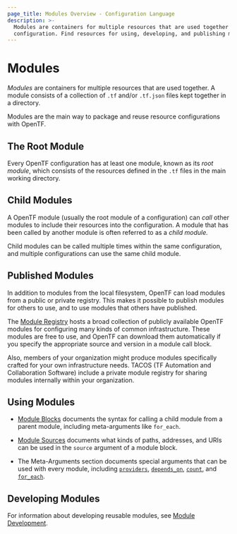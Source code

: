 ```yaml
---
page_title: Modules Overview - Configuration Language
description: >-
  Modules are containers for multiple resources that are used together in a
  configuration. Find resources for using, developing, and publishing modules.
---
```


# Modules

_Modules_ are containers for multiple resources that are used together. A module
consists of a collection of `.tf` and/or `.tf.json` files kept together in a
directory.

Modules are the main way to package and reuse resource configurations with
OpenTF.

## The Root Module

Every OpenTF configuration has at least one module, known as its
_root module_, which consists of the resources defined in the `.tf` files in
the main working directory.

## Child Modules

A OpenTF module (usually the root module of a configuration) can _call_ other
modules to include their resources into the configuration. A module that has
been called by another module is often referred to as a _child module._

Child modules can be called multiple times within the same configuration, and
multiple configurations can use the same child module.

## Published Modules

In addition to modules from the local filesystem, OpenTF can load modules
from a public or private registry. This makes it possible to publish modules for
others to use, and to use modules that others have published.

The [Module Registry](https://registry.example.io/browse/modules) hosts a
broad collection of publicly available OpenTF modules for configuring many
kinds of common infrastructure. These modules are free to use, and OpenTF can
download them automatically if you specify the appropriate source and version in
a module call block.

Also, members of your organization might produce modules specifically crafted
for your own infrastructure needs. TACOS (TF Automation and Collaboration Software) include a private
module registry for sharing modules internally within your organization.

## Using Modules

- [Module Blocks](/opentf/language/modules/syntax) documents the syntax for
  calling a child module from a parent module, including meta-arguments like
  `for_each`.

- [Module Sources](/opentf/language/modules/sources) documents what kinds of paths,
  addresses, and URIs can be used in the `source` argument of a module block.

- The Meta-Arguments section documents special arguments that can be used with
  every module, including
  [`providers`](/opentf/language/meta-arguments/module-providers),
  [`depends_on`](/opentf/language/meta-arguments/depends_on),
  [`count`](/opentf/language/meta-arguments/count),
  and [`for_each`](/opentf/language/meta-arguments/for_each).

## Developing Modules

For information about developing reusable modules, see
[Module Development](/opentf/language/modules/develop).
